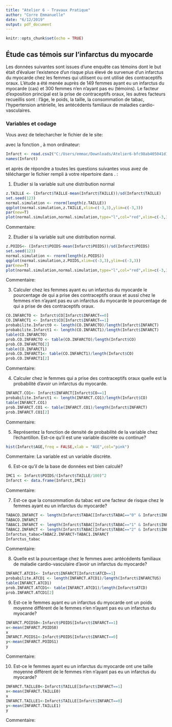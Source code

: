 ---
title: "Atelier 6 - Travaux Pratique"
author: "Corre Emmanuelle"
date: "6/12/2019"
output: pdf_document
---

```{r setup, include=FALSE}
knitr::opts_chunk$set(echo = TRUE)
```

## Étude cas témois sur l'infarctus du myocarde

Les données suivantes sont issues d'une enquête cas témoins dont le but  était d'évaluer l'existence d'un risque plus élevé de survenue d'un infarctus du myocarde chez les femmes qui utilisent ou ont utilisé des contraceptifs oraux. L'étude a  été menée auprès de 149 femmes ayant eu un infarctus du myocarde (cas) et 300 femmes n'en n'ayant pas eu (témoins). Le facteur d’exposition principal est la prise de contraceptifs oraux, les autres facteurs recueillis sont : l'âge, le poids, la taille, la consommation de tabac, l'hypertension artérielle, les antécédents familiaux de maladies cardio-vasculaires.

### Variables et codage

\begin{tabular}{|l|p{5cm}|c|}
\hline
Description & Unite ou Codage & Variable \\
\hline
Infarctus du myocarde & 0 = Témoins; 1 = Cas & \texttt{INFARCT} \\
\hline
Prise de contraceptifs oraux & 0 = Jamais; 1 = Oui & \texttt{CO} \\
\hline
Consommation de tabac & 0 = Non;
1 = Fumeuse actuelle; 2 = Ancienne fumeuse & \texttt{TABAC} \\
\hline
Âge & Années & \texttt{AGE} \\
\hline
Poids & kg & \texttt{POIDS} \\
\hline
Taille & cm  & \texttt{TAILLE} \\
\hline 
Antécédents familiaux de maladie cardio-vasculaire & 0 = Non ; 1 = Oui & \texttt{ATCD} \\
\hline
Hypertension artérielle  &  0 = Non ; 1 = Oui & \texttt{HTA} \\
\hline
\end{tabular}

Vous avez de telecharcher le fichier \texttt{Infarct.csv} de le site:

\url{https://github.com/afalco/Atelier6/}

avec la fonction \texttt{read.csv2()}, à mon ordinateur:

```{r}
Infarct <- read.csv2("C:/Users/emmac/Downloads/Atelier6-bfc98ab405041d179ae463c8964c7ef121f98d7e/Atelier6-bfc98ab405041d179ae463c8964c7ef121f98d7e/Infarct.csv")
names(Infarct)
```

et après de répondre a toutes les questions suivantes vous avez de télécharger le fichier \texttt{Atelier6.Rmd} rempli à votre répertoire dans \url{https://github.com/}. \textbf{La data limite pour le rentrer est le lundi 23 décembre 2019}:


 1. Etudier si la variable \texttt{TAILLE} suit une distribution normal
 
```{r}
z.TAILLE <- (Infarct$TAILLE-mean(Infarct$TAILLE))/sd(Infarct$TAILLE)
set.seed(123)
normal.simulation <- rnorm(length(z.TAILLE))
qqplot(normal.simulation,z.TAILLE,xlim=c(-3,3),ylim=c(-3,3))
par(new=T)
plot(normal.simulation,normal.simulation,type="l",col="red",xlim=c(-3,3),ylim=c(-3,3), xlab = "",ylab = "")
```

Commentaire:

 2. Etudier si la variable \texttt{POIDS} suit une distribution normal.
 
```{r}
z.POIDS<- (Infarct$POIDS-mean(Infarct$POIDS))/sd(Infarct$POIDS)
set.seed(123)
normal.simulation <- rnorm(length(z.POIDS))
qqplot(normal.simulation,z.POIDS,xlim=c(-3,3),ylim=c(-3,3))
par(new=T)
plot(normal.simulation,normal.simulation,type="l",col="red",xlim=c(-3,3),ylim=c(-3,3), xlab = "",ylab = "")
```

Commentaire:

 3. Calculer chez les femmes ayant eu un infarctus du myocarde le pourcentage de qui a prise des contraceptifs oraux et aussi chez le femmes n'en n'ayant pas eu un infarctus du myocarde le pourcentage de qui a prise de des contraceptifs oraux. 
 
```{r}
CO.INFARCTO <- Infarct$CO[Infarct$INFARCT==0]
CO.INFARCT1 <- Infarct$CO[Infarct$INFARCT==1]
probabilite.Infarct0 <- length(CO.INFARCTO)/length(Infarct$INFARCT)
probabilite.Infarct1 <- length(CO.INFARCT1)/length(Infarct$INFARCT)
table(CO.INFARCTO)
prob.CO.INFARCTO <- table(CO.INFARCTO)/length(Infarct$CO)
prob.CO.INFARCTO[2]
table(CO.INFARCT1)
prob.CO.INFARCT1<- table(CO.INFARCT1)/length(Infarct$CO)
prob.CO.INFARCT1[2]
```
 
Commentaire:

 4. Calculer chez le femmes qui a prise des contraceptifs oraux quelle est la probabilité d'avoir un infarctus du myocarde.

```{r}
INFARCT.CO1<- Infarct$INFARCT[Infarct$CO==1]
probabilite.Infarct1 <- length(INFARCT.CO1)/length(Infarct$CO)
table(INFARCT.CO1)
prob.INFARCT.CO1 <- table(INFARCT.CO1)/length(Infarct$INFARCT)
prob.INFARCT.CO1[2]
```
 
 Commentaire:

 5. Représentez la fonction de densité de probabilité de la variable \texttt{AGE} chez l'échantillon. Est-ce qu'il est une variable discrète ou continue?
 
```{r}
hist(Infarct$AGE,freq = FALSE,xlab = "AGE",col="pink")
```
 
 Commentaire:
La variable est un variable discrète.

  6. Est-ce qu'il \texttt{IMC} de la base de données \texttt{Infarct} est bien calculé?
 
    
```{r}
IMC1 <- Infarct$POIDS/(Infarct$TAILLE/100)^2
Infarct <- data.frame(Infarct,IMC1)
```
 
Commentaire:

 
 7. Est-ce que la consommation du tabac est une facteur de risque chez le femmes ayant eu un infarctus du myocarde?
 

```{r}
TABACO.INFARCT <- length(Infarct$TABAC[Infarct$TABAC=="0" & Infarct$INFARCT=="1"])/length(Infarct$INFARCT[Infarct$INFARCT=="1"])
TABACO.INFARCT
TABAC1.INFARCT <- length(Infarct$TABAC[Infarct$TABAC=="1" & Infarct$INFARCT=="1"])/length(Infarct$INFARCT[Infarct$INFARCT=="1"])
TABAC2.INFARCT <- length(Infarct$TABAC[Infarct$TABAC=="2" & Infarct$INFARCT=="1"])/length(Infarct$INFARCT[Infarct$INFARCT=="1"])
Infarctus_tabac=TABAC2.INFARCT+TABAC1.INFARCT
Infarctus_tabac
```

Commentaire: 


  8. Quelle est la pourcentage chez le femmes avec antécédents familiaux de maladie cardio-vasculaire d'avoir un infarctus du myocarde?
  
```{r}
INFARCT.ATCD1<- Infarct$INFARCT[Infarct$ATCD==1]
probabilite.ATCD1 <- length(INFARCT.ATCD1)/length(Infarct$INFARCTUS)
table(INFARCT.ATCD1)
prob.INFARCT.ATCD1<- table(INFARCT.ATCD1)/length(Infarct$ATCD)
prob.INFARCT.ATCD1[2]
```

  9. Est-ce le femmes ayant eu un infarctus du myocarde ont un poids moyenne différent de le femmes n'en n'ayant pas eu un infarctus du myocarde?
  
```{r}
INFARCT.POIDS0<-Infarct$POIDS[Infarct$INFARCT==1]
x<-mean(INFARCT.POIDS0)
x
INFARCT.POIDS1<-Infarct$POIDS[Infarct$INFARCT==0]
y<-mean(INFARCT.POIDS1)
y
```
  
  Commentaire:
  
  10. Est-ce le femmes ayant eu un infarctus du myocarde ont une taille moyenne différent de le femmes n'en n'ayant pas eu un infarctus du myocarde?

```{r}
INFARCT.TAILLE0<-Infarct$TAILLE[Infarct$INFARCT==1]
x<-mean(INFARCT.TAILLE0)
x
INFARCT.TAILLE1<-Infarct$TAILLE[Infarct$INFARCT==0]
y<-mean(INFARCT.TAILLE1)
y
```

  Commentaire: